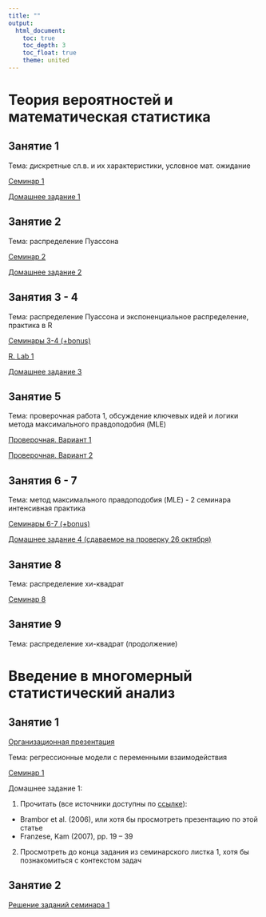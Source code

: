 ```yaml
---
title: ""
output: 
  html_document:
    toc: true
    toc_depth: 3
    toc_float: true
    theme: united
---
```

# Теория вероятностей и математическая статистика

## Занятие 1 

Тема: дискретные сл.в. и их характеристики, условное мат. ожидание

<a href="polit_tvims2_pset1_2021.pdf" title=>Семинар 1</a> 

<a href="polit_tvims2_hw1_2021 (1).pdf" title=>Домашнее задание 1</a> 

## Занятие 2 

Тема: распределение Пуассона

<a href="polit_tvims2_pset2_2021.pdf" title=>Семинар 2</a> 

<a href="polit_tvims2_hw2_2021.pdf" title=>Домашнее задание 2</a> 

## Занятия 3 - 4 

Тема: распределение Пуассона и экспоненциальное распределение, практика в R

<a href="polit_tvims2_seminar3_4_2021.pdf" title=>Семинары 3-4 (+bonus)</a> 

<a href="polit_tvims2_lab1_2021.R" title=>R. Lab 1</a> 

<a href="polit_tvims2_hw3_2021.pdf" title=>Домашнее задание 3</a> 

## Занятие 5  

Тема: проверочная работа 1, обсуждение ключевых идей и логики метода максимального правдоподобия (MLE)

<a href="polit_tvims2_test1.pdf" title=>Проверочная. Вариант 1</a> 

<a href="polit_tvims2_test1_2.pdf" title=>Проверочная. Вариант 2</a>

## Занятия 6 - 7

Тема: метод максимального правдоподобия (MLE) - 2 семинара интенсивная практика 

<a href="tvims2_seminar6_2021.pdf" title=>Семинары 6-7 (+bonus)</a> 

<a href="tvims2_hw4_2021.pdf" title=>Домашнее задание 4 (сдаваемое на проверку 26 октября)</a> 

## Занятие 8 

Тема: распределение хи-квадрат

<a href="tvims2_seminar8_2021 .pdf" title=>Семинар 8 </a> 

## Занятие 9 

Тема: распределение хи-квадрат (продолжение)


# Введение в многомерный статистический анализ

## Занятие 1

<a href="tvims3_intro.pdf" title=>Организационная презентация</a> 

Тема: регрессионные модели с переменными взаимодействия

<a href="tvims3_seminar1_2022.pdf" title=>Семинар 1</a> 

Домашнее задание 1: 

1. Прочитать (все источники доступны по <a href = "https://drive.google.com/drive/folders/1jVZOEshO0BZelaTbkIs5u2F5dIdPG93h?usp=sharing" title => ссылке</a>): 

* Brambor et al. (2006), или хотя бы просмотреть презентацию по этой статье  
* Franzese, Kam (2007), pp. 19 -- 39

2. Просмотреть до конца задания из семинарского листка 1, хотя бы познакомиться с контекстом задач


## Занятие 2

<a href="tvims3_seminar1solution.pdf" title=>Решение заданий семинара 1</a> 



